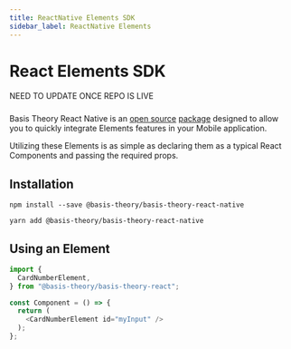 ```yaml
---
title: ReactNative Elements SDK
sidebar_label: ReactNative Elements
---
```




# React Elements SDK

<Alert>NEED TO UPDATE ONCE REPO IS LIVE</Alert>
<GithubCard
  heading="ReactNative SDK"
  icon={SDK.REACT}
  organization="basis-theory"
  repository="basis-theory-react"
/>

###

Basis Theory React Native is an [open source](https://github.com/Basis-Theory/basis-theory-react-native) [package](https://www.npmjs.com/package/@basis-theory/basis-theory-react-native) designed to allow you to quickly integrate Elements features in your Mobile application.

Utilizing these Elements is as simple as declaring them as a typical React Components and passing the required props.

## Installation

<Tabs className="bt-tabs">
  <TabItem value="npm" label="npm">

```shell showLineNumbers
npm install --save @basis-theory/basis-theory-react-native
```

  </TabItem>
  <TabItem value="yarn" label="yarn">

```shell showLineNumbers
yarn add @basis-theory/basis-theory-react-native
```

  </TabItem>
</Tabs>

## Using an Element

```javascript showLineNumbers
import {
  CardNumberElement,
} from "@basis-theory/basis-theory-react";

const Component = () => {
  return (
    <CardNumberElement id="myInput" />
  );
};
```
